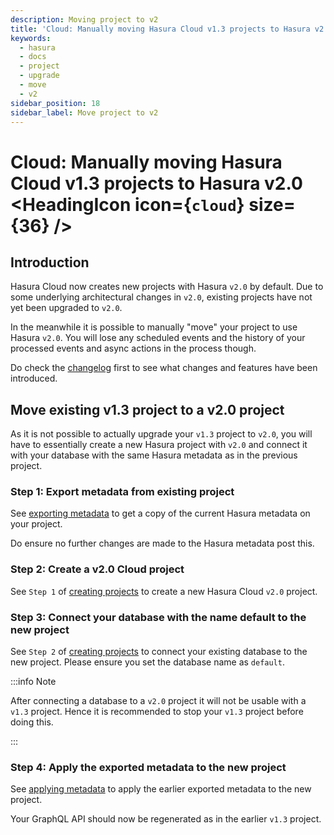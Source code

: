 ```yaml
---
description: Moving project to v2
title: 'Cloud: Manually moving Hasura Cloud v1.3 projects to Hasura v2.0'
keywords:
  - hasura
  - docs
  - project
  - upgrade
  - move
  - v2
sidebar_position: 18
sidebar_label: Move project to v2
---
```



# Cloud: Manually moving Hasura Cloud v1.3 projects to Hasura v2.0 <HeadingIcon icon={`cloud`} size={36} />

## Introduction

Hasura Cloud now creates new projects with Hasura `v2.0` by default. Due to some underlying architectural changes in
`v2.0`, existing projects have not yet been upgraded to `v2.0`.

In the meanwhile it is possible to manually "move" your project to use Hasura `v2.0`. You will lose any scheduled events
and the history of your processed events and async actions in the process though.

Do check the [changelog](https://github.com/hasura/graphql-engine/releases) first to see what changes and features have
been introduced.

## Move existing v1.3 project to a v2.0 project

As it is not possible to actually upgrade your `v1.3` project to `v2.0`, you will have to essentially create a new
Hasura project with `v2.0` and connect it with your database with the same Hasura metadata as in the previous project.

### Step 1: Export metadata from existing project

See [exporting metadata](/migrations-metadata-seeds/manage-metadata.mdx) to get a copy of the current Hasura metadata on
your project.

Do ensure no further changes are made to the Hasura metadata post this.

### Step 2: Create a v2.0 Cloud project

See `Step 1` of [creating projects](/projects/create.mdx) to create a new Hasura Cloud `v2.0` project.

### Step 3: Connect your database with the name **default** to the new project

See `Step 2` of [creating projects](/projects/create.mdx) to connect your existing database to the new project. Please
ensure you set the database name as `default`.

:::info Note

After connecting a database to a `v2.0` project it will not be usable with a `v1.3` project. Hence it is recommended to
stop your `v1.3` project before doing this.

:::

### Step 4: Apply the exported metadata to the new project

See [applying metadata](/migrations-metadata-seeds/manage-metadata.mdx) to apply the earlier exported metadata to the
new project.

Your GraphQL API should now be regenerated as in the earlier `v1.3` project.
